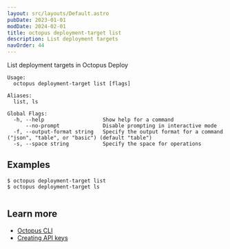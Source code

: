 ```yaml
---
layout: src/layouts/Default.astro
pubDate: 2023-01-01
modDate: 2024-02-01
title: octopus deployment-target list
description: List deployment targets
navOrder: 44
---
```


List deployment targets in Octopus Deploy

```
Usage:
  octopus deployment-target list [flags]

Aliases:
  list, ls

Global Flags:
  -h, --help                   Show help for a command
      --no-prompt              Disable prompting in interactive mode
  -f, --output-format string   Specify the output format for a command ("json", "table", or "basic") (default "table")
  -s, --space string           Specify the space for operations

```

## Examples

<SamplesInstance />

```
$ octopus deployment-target list
$ octopus deployment-target ls


```

## Learn more

- [Octopus CLI](/docs/octopus-rest-api/cli)
- [Creating API keys](/docs/octopus-rest-api/how-to-create-an-api-key)